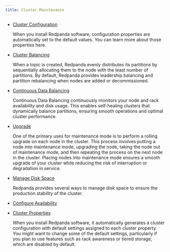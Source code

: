 ```yaml
---
title: Cluster Maintenance
---
```


<head>
    <meta name="title" content="Cluster Maintenance | Redpanda Docs"/>
    <meta name="description" content="Cluster Maintenance"/>
</head>


- [Cluster Configuration](../cluster-maintenance/configuration)

    When you install Redpanda software, configuration properties are automatically set to the default values. You can learn more about those properties here. 

- [Cluster Balancing](../cluster-maintenance/cluster-balancing)

    When a topic is created, Redpanda evenly distributes its partitions by sequentially allocating them to the node with the least number of partitions. By default, Redpanda provides leadership balancing and partition rebalancing when nodes are added or decommissioned. 

- [Continuous Data Balancing](../cluster-maintenance/continuous-data-balancing)

    Continuous Data Balancing continuously monitors your node and rack availability and disk usage. This enables self-healing clusters that dynamically balance partitions, ensuring smooth operations and optimal cluster performance. 

- [Upgrade](../cluster-maintenance/rolling-upgrade)

    One of the primary uses for maintenance mode is to perform a rolling upgrade on each node in the cluster. This process involves putting a node into maintenance mode, upgrading the node, taking the node out of maintenance mode, and then repeating the process on the next node in the cluster. Placing nodes into maintenance mode ensures a smooth upgrade of your cluster while reducing the risk of interruption or degradation in service.

- [Manage Disk Space](../cluster-maintenance/disk-utilization)

    Redpanda provides several ways to manage disk space to ensure the production stability of the cluster.

- [Configure Availability](../cluster-maintenance/configure-availability)

    <ConfigureAvailabilityIntro/>

- [Cluster Properties](../cluster-maintenance/cluster-property-configuration)

    When you install Redpanda software, it automatically generates a cluster configuration with default settings assigned to each cluster property. 
    You might want to change some of the default settings, particularly if you plan to use features such as rack awareness or tiered storage, which are disabled by default.